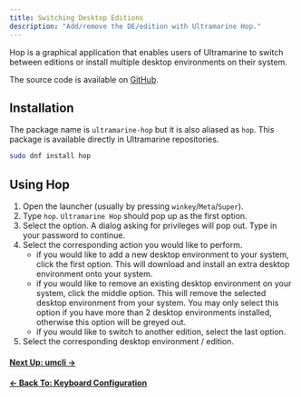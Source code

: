 ```yaml
---
title: Switching Desktop Editions
description: "Add/remove the DE/edition with Ultramarine Hop."
---
```



Hop is a graphical application
that enables users of Ultramarine to switch between editions or install
multiple desktop environments on their system.

The source code is available on [GitHub].

## Installation

The package name is `ultramarine-hop` but it is also aliased as `hop`. This
package is available directly in Ultramarine repositories.

```sh
sudo dnf install hop
```

## Using Hop

1. Open the launcher (usually by pressing `winkey`/`Meta`/`Super`).
2. Type `hop`. `Ultramarine Hop` should pop up as the first option.
3. Select the option. A dialog asking for privileges will pop out. Type in your
   password to continue.
4. Select the corresponding action you would like to perform.
   - if you would like to add a new desktop environment to your system, click
     the first option. This will download and install an extra desktop
     environment onto your system.
   - if you would like to remove an existing desktop environment on your
     system, click the middle option. This will remove the selected desktop
     environment from your system. You may only select this option if you have
     more than 2 desktop environments installed, otherwise this option will be
     greyed out.
   - if you would like to switch to another edition, select the last option.
5. Select the corresponding desktop environment / edition.

[GitHub]: https://github.com/Ultramarine-Linux/hop

#### [Next Up: umcli →](/en/usage/umcli)

#### [← Back To: Keyboard Configuration](/en/usage/keyboard-cfg)
